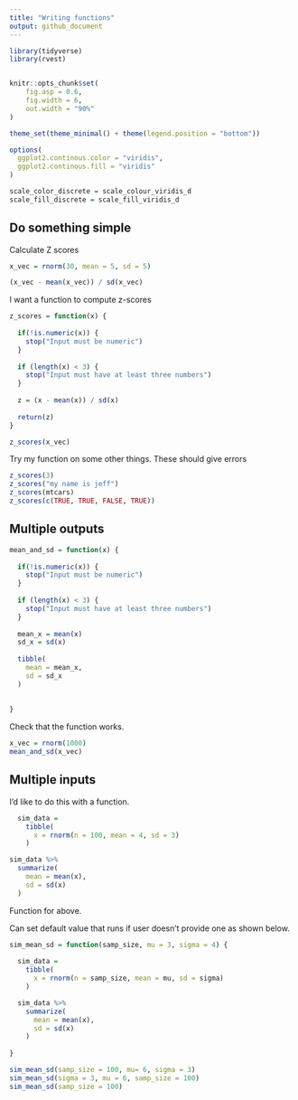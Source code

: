 ```yaml
---
title: "Writing functions"
output: github_document
---
```


```r

library(tidyverse)
library(rvest)


knitr::opts_chunk$set(
	fig.asp = 0.6,
	fig.width = 6,
	out.width = "90%"
)

theme_set(theme_minimal() + theme(legend.position = "bottom"))

options(
  ggplot2.continous.color = "viridis",
  ggplot2.continous.fill = "viridis"
)

scale_color_discrete = scale_colour_viridis_d
scale_fill_discrete = scale_fill_viridis_d

```

## Do something simple

Calculate Z scores

```r
x_vec = rnorm(30, mean = 5, sd = 5)

(x_vec - mean(x_vec)) / sd(x_vec)
```

I want a function to compute z-scores

```r
z_scores = function(x) {
  
  if(!is.numeric(x)) {
    stop("Input must be numeric")
  }
  
  if (length(x) < 3) {
    stop("Input must have at least three numbers")
  }
  
  z = (x - mean(x)) / sd(x)
  
  return(z)
}

z_scores(x_vec)
```

Try my function on some other things. These should give errors

```r
z_scores(3)
z_scores("my name is jeff")
z_scores(mtcars)
z_scores(c(TRUE, TRUE, FALSE, TRUE))
```


## Multiple outputs

```r
mean_and_sd = function(x) {
  
  if(!is.numeric(x)) {
    stop("Input must be numeric")
  }
  
  if (length(x) < 3) {
    stop("Input must have at least three numbers")
  }
  
  mean_x = mean(x)
  sd_x = sd(x)
  
  tibble(
    mean = mean_x,
    sd = sd_x
  )
  
  
}
```


Check that the function works.

```r
x_vec = rnorm(1000)
mean_and_sd(x_vec)
```


## Multiple inputs

I'd like to do this with a function.

```r
  sim_data = 
    tibble(
      x = rnorm(n = 100, mean = 4, sd = 3)
    )

sim_data %>%
  summarize(
    mean = mean(x),
    sd = sd(x)
  )
```


Function for above.

Can set default value that runs if user doesn't provide one as shown below.

```r
sim_mean_sd = function(samp_size, mu = 3, sigma = 4) {
  
  sim_data = 
    tibble(
      x = rnorm(n = samp_size, mean = mu, sd = sigma)
    )

  sim_data %>%
    summarize(
      mean = mean(x),
      sd = sd(x)
    )
  
}

sim_mean_sd(samp_size = 100, mu= 6, sigma = 3)
sim_mean_sd(sigma = 3, mu = 6, samp_size = 100)
sim_mean_sd(samp_size = 100)

```
















